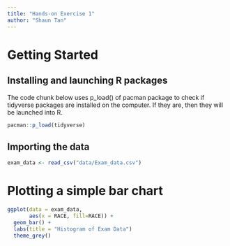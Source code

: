```yaml
---
title: "Hands-on Exercise 1"
author: "Shaun Tan"
---
```


# Getting Started

## Installing and launching R packages

The code chunk below uses p_load() of pacman package to check if tidyverse packages are installed on the computer. If they are, then they will be launched into R.

```r
pacman::p_load(tidyverse)
```

## Importing the data

```r
exam_data <- read_csv("data/Exam_data.csv")
```

# Plotting a simple bar chart

```r
ggplot(data = exam_data,
       aes(x = RACE, fill=RACE)) + 
  geom_bar() +
  labs(title = "Histogram of Exam Data")
  theme_grey()
```
